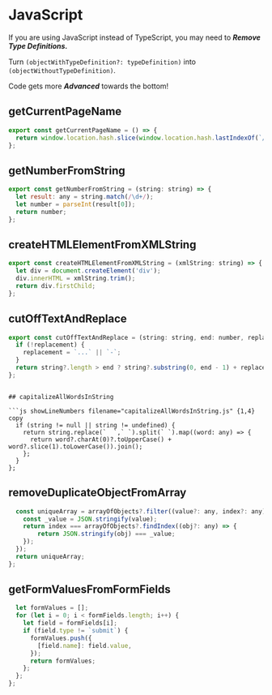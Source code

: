 # JavaScript

If you are using JavaScript instead of TypeScript, you may need to  ***Remove Type Definitions.***

Turn `(objectWithTypeDefinition?: typeDefinition)` into `(objectWithoutTypeDefinition)`.

Code gets more ***Advanced*** towards the bottom!

<div style={{marginTop: -20}}></div>

## getCurrentPageName

```js showLineNumbers filename="getCurrentPageName.js" {2} copy
export const getCurrentPageName = () => {
  return window.location.hash.slice(window.location.hash.lastIndexOf(`/`)).replace(`/`, ``);
};
```

## getNumberFromString

```js showLineNumbers filename="getNumberFromString.js" {1,4} copy
export const getNumberFromString = (string: string) => {
  let result: any = string.match(/\d+/);
  let number = parseInt(result[0]);
  return number;
};
```

## createHTMLElementFromXMLString

```js showLineNumbers filename="createHTMLElementFromXMLString.js" {1,4} copy
export const createHTMLElementFromXMLString = (xmlString: string) => {
  let div = document.createElement('div');
  div.innerHTML = xmlString.trim();
  return div.firstChild;
};
```

## cutOffTextAndReplace

```js showLineNumbers filename="cutOffTextAndReplace.js" {1,5,8} copy
export const cutOffTextAndReplace = (string: string, end: number, replacement?: string) => {
  if (!replacement) {
    replacement = `...` || `-`;
  }
  return string?.length > end ? string?.substring(0, end - 1) + replacement : string;
};
```

```

## capitalizeAllWordsInString

```js showLineNumbers filename="capitalizeAllWordsInString.js" {1,4} copy
  if (string != null || string != undefined) {
    return string.replace(`  `,` `).split(` `).map((word: any) => {
      return word?.charAt(0)?.toUpperCase() + word?.slice(1).toLowerCase()).join();
    };
  }
};
```

## removeDuplicateObjectFromArray

```js showLineNumbers filename="removeDuplicateObjectFromArray.js" {1,5,8} copy
  const uniqueArray = arrayOfObjects?.filter((value?: any, index?: any) => {
    const _value = JSON.stringify(value);
    return index === arrayOfObjects?.findIndex((obj?: any) => {
        return JSON.stringify(obj) === _value;
    });
  });
  return uniqueArray;
};
```

## getFormValuesFromFormFields

```js showLineNumbers filename="getFormValuesFromFormFields.js" {1,5,7,9} copy
  let formValues = [];
  for (let i = 0; i < formFields.length; i++) {
    let field = formFields[i];
    if (field.type != `submit`) {
      formValues.push({
        [field.name]: field.value,
      });
      return formValues;
    };
  };
};